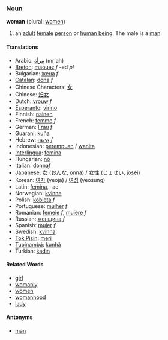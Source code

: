 ===Noun===
'''woman''' (plural: [[women]])

# an [[adult]] [[female]] [[person]] or [[w:human being|human being]]. The male is a [[man]].

====Translations====
*Arabic: [[مرأة]] (mr'ah)
*[[Breton]]: [[maouez]] ''f'' -ed ''pl''
*Bulgarian: [[жена]] ''f''
*[[Catalan]]: [[dona]] ''f''
*Chinese Characters: [[女]]
*Chinese: [[妇女]]
*Dutch: [[vrouw]] ''f''
*[[Esperanto]]: [[virino]]
*Finnish: [[nainen]]
*French: [[femme]] ''f''
*German: [[Frau]] ''f''
*[[Guarani]]: [[kuña]]
*Hebrew: [[אישה]] ''f''
*Indonesian: [[perempuan]] / [[wanita]]
*[[Interlingua]]: [[femina]]
*Hungarian: [[nő]]
*Italian: [[donna]]''f''
*Japanese: [[女]] (おんな, onna) / [[女性]] (じょせい, josei)
*Korean: [[여자]] (yeoja) / [[여성]] (yeosung)
*Latin: [[femina]], -ae
*Norwegian: [[kvinne]]
*Polish: [[kobieta]] ''f''
*Portuguese: [[mulher]] ''f''
*Romanian: [[femeie]] ''f'', [[muiere]] ''f''
*Russian: [[женщина]] ''f''
*Spanish: [[mujer]] ''f''
*Swedish: [[kvinna]]
*[[Tok Pisin]]: [[meri]]
*[[Tupinambá]]: [[kunhã]]
*Turkish: [[kadın]]

====Related Words====
*[[girl]]
*[[womanly]]
*[[women]]
*[[womanhood]]
*[[lady]]

====Antonyms====
*[[man]]